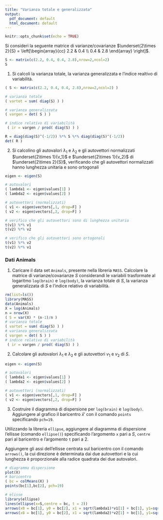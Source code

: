 ```yaml
---
title: "Varianza totale e generalizzata"
output:
  pdf_document: default
  html_document: default
---
```


```r
knitr::opts_chunk$set(echo = TRUE)
```

Si consideri la seguente matrice di varianze/covarianze 
$\underset{2\times 2}{S} = \left[\begin{array}{cc}
2.2 & 0.4 \\
0.4 & 2.8 \end{array} 
\right]$. 

```r
S <- matrix(c(2.2, 0.4, 0.4, 2.8),nrow=2,ncol=2)
S
```

1. Si calcoli la varianza totale, la varianza generalizzata e l'indice realtivo di variabilità. 


```r
( S <- matrix(c(2.2, 0.4, 0.4, 2.8),nrow=2,ncol=2) )

# varianza totale
( vartot = sum( diag(S) ) )

# varianza generalizzata
( vargen = det( S ) )

# indice relativo di variabilità
 ( ir = vargen / prod( diag(S) ) )

R = diag(diag(S)^(-1/2)) %*% S %*% diag(diag(S)^(-1/2))
det( R )
```

2. Si calcolino gli autovalori $\lambda_1$ e $\lambda_2$ e gli autovettori normalizzati $\underset{2\times 1}{v_1}$ e $\underset{2\times 1}{v_2}$ di $\underset{2\times 2}{S}$, verificando che gli autovettori normalizzati hanno lunghezza unitaria e sono ortogonali

```r
eigen <- eigen(S)

# autovalori
( lambda1 <- eigen$values[1] )
( lambda2 <- eigen$values[2] )

# autovettori (normalizzati)
( v1 <- eigen$vectors[,1, drop=F] )
( v2 <- eigen$vectors[,2, drop=F] )

# verifico che gli autovettori sono di lunghezza unitaria
t(v1) %*% v1
t(v2) %*% v2

# verifico che gli autovettori sono ortogonali
t(v1) %*% v2
t(v2) %*% v1
```


### Dati Animals

1. Caricare il data set `Animals`, presente nella libreria `MASS`. Calcolare la matrice di varianze/covarianze $S$ considerandi le variabili trasformate al logaritmo `log(brain)` e `log(body)`, la varianza totale di $S$, la varianza generalizzata di $S$ e l'indice relativo di variabilità. 

```r
rm(list=ls())
library(MASS)
data(Animals)
X = log(Animals)
n = nrow(X)
( S = var(X) * (n-1)/n )
# varianza totale
( vartot = sum( diag(S) ) )
# varianza generalizzata
( vargen = det( S ) )
# indice relativo di variabilità
 ( ir = vargen / prod( diag(S) ) )
```

2. Calcolare gli autovalori $\lambda_1$ e $\lambda_2$ e gli autovettori $v_1$ e $v_2$ di $S$. 

```r
eigen <- eigen(S)

# autovalori
( lambda1 <- eigen$values[1] )
( lambda2 <- eigen$values[2] )

# autovettori (normalizzati)
( v1 <- eigen$vectors[,1, drop=F] )
( v2 <- eigen$vectors[,2, drop=F] )
```

3. Costruire il diagramma di dispersione per `log(brain)` e `log(body)`. Aggiungere al grafico il baricentro $\bar{x}'$ con il comando `points` specificando `pch=19`. 

Utilizzando la libreria `ellipse`, aggiungere al diagramma di dispersione l'ellisse (comando `ellipse()`) specificando l'argomento `x` pari a $S$, `centre` pari al baricentro e l'argomento `t` pari a 2.

Aggiungere gli assi dell'ellisse centrata sul baricentro con il comando `arrows()`, la cui direzione è determinata dai due autovettori e la cui lunghezza è proporzionale alla radice quadrata dei due autovalori.  

```r
# diagramma dispersione
plot(X)
# baricentro
( bc = colMeans(X) )
points(bc[1],bc[2], pch=19)

# elisse
library(ellipse)
lines(ellipse(x=S,centre = bc, t = 2))
arrows(x0 = bc[1], y0 = bc[2], x1 = sqrt(lambda1)*v1[1] + bc[1], y1=sqrt(lambda1)*v1[2] + bc[2], length = 0.1, col=2)
arrows(x0 = bc[1], y0 = bc[2], x1 = sqrt(lambda2)*v2[1] + bc[1], y1=sqrt(lambda2)*v2[2] + bc[2], length = 0.1, col=2)
```
